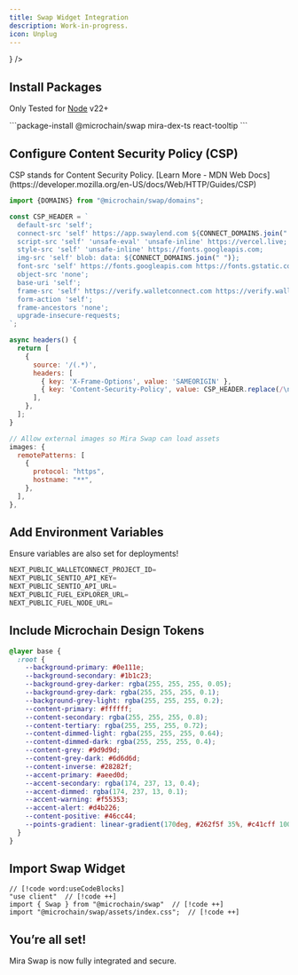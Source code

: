 ```yaml
---
title: Swap Widget Integration
description: Work-in-progress.
icon: Unplug
---
```



<Cards>
  <Card
    title="Swaylend Example"
    href="https://github.com/mira-amm/swaylend-monorepo"
    description="Implemented as a widget."
    icon={
      <img
        src="https://app.swaylend.com/_next/static/media/dark-logo.f8b6fe51.svg"
        alt="Swaylend Logo"
        width={24}
        height={24}
      />
    }
  />
</Cards>

<div className='fd-steps [&_h2]:fd-step'>

## Install Packages

<Callout type="warn">

Only Tested for [Node](https://nodejs.org) v22+

</Callout>
```package-install
@microchain/swap mira-dex-ts react-tooltip
```

## Configure Content Security Policy (CSP)

<Accordions>
  <Accordion title="What is CSP?">
    CSP stands for Content Security Policy. [Learn More - MDN Web
    Docs](https://developer.mozilla.org/en-US/docs/Web/HTTP/Guides/CSP)
  </Accordion>
</Accordions>

```js title="next.config.mjs"
import {DOMAINS} from "@microchain/swap/domains";

const CSP_HEADER = `
  default-src 'self';
  connect-src 'self' https://app.swaylend.com ${CONNECT_DOMAINS.join(" ")};
  script-src 'self' 'unsafe-eval' 'unsafe-inline' https://vercel.live;
  style-src 'self' 'unsafe-inline' https://fonts.googleapis.com;
  img-src 'self' blob: data: ${CONNECT_DOMAINS.join(" ")};
  font-src 'self' https://fonts.googleapis.com https://fonts.gstatic.com;
  object-src 'none';
  base-uri 'self';
  frame-src 'self' https://verify.walletconnect.com https://verify.walletconnect.org https://layerswap.io https://mira.ly;
  form-action 'self';
  frame-ancestors 'none';
  upgrade-insecure-requests;
`;

async headers() {
  return [
    {
      source: '/(.*)',
      headers: [
        { key: 'X-Frame-Options', value: 'SAMEORIGIN' },
        { key: 'Content-Security-Policy', value: CSP_HEADER.replace(/\n/g, '')},
      ],
    },
  ];
}

// Allow external images so Mira Swap can load assets
images: {
  remotePatterns: [
    {
      protocol: "https",
      hostname: "**",
    },
  ],
},
```

## Add Environment Variables

<Callout type="error">Ensure variables are also set for deployments!</Callout>

```typescript title=".env"
NEXT_PUBLIC_WALLETCONNECT_PROJECT_ID=
NEXT_PUBLIC_SENTIO_API_KEY=
NEXT_PUBLIC_SENTIO_API_URL=
NEXT_PUBLIC_FUEL_EXPLORER_URL=
NEXT_PUBLIC_FUEL_NODE_URL=
```

## Include Microchain Design Tokens

```css title="global.css"
@layer base {
  :root {
    --background-primary: #0e111e;
    --background-secondary: #1b1c23;
    --background-grey-darker: rgba(255, 255, 255, 0.05);
    --background-grey-dark: rgba(255, 255, 255, 0.1);
    --background-grey-light: rgba(255, 255, 255, 0.2);
    --content-primary: #ffffff;
    --content-secondary: rgba(255, 255, 255, 0.8);
    --content-tertiary: rgba(255, 255, 255, 0.72);
    --content-dimmed-light: rgba(255, 255, 255, 0.64);
    --content-dimmed-dark: rgba(255, 255, 255, 0.4);
    --content-grey: #9d9d9d;
    --content-grey-dark: #6d6d6d;
    --content-inverse: #28282f;
    --accent-primary: #aeed0d;
    --accent-secondary: rgba(174, 237, 13, 0.4);
    --accent-dimmed: rgba(174, 237, 13, 0.1);
    --accent-warning: #f55353;
    --accent-alert: #d4b226;
    --content-positive: #46cc44;
    --points-gradient: linear-gradient(170deg, #262f5f 35%, #c41cff 100%);
  }
}
```

## Import Swap Widget

```tsx title="your-component.tsx"
// [!code word:useCodeBlocks]
"use client"  // [!code ++]
import { Swap } from "@microchain/swap"  // [!code ++]
import "@microchain/swap/assets/index.css";  // [!code ++]
```

## You’re all set!

Mira Swap is now fully integrated and secure.

</div>
